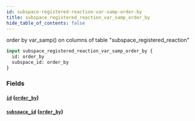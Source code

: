 ```yaml
---
id: subspace-registered-reaction-var-samp-order-by
title: subspace_registered_reaction_var_samp_order_by
hide_table_of_contents: false
---
```



order by var_samp() on columns of table "subspace_registered_reaction"

```graphql
input subspace_registered_reaction_var_samp_order_by {
  id: order_by
  subspace_id: order_by
}
```


### Fields

#### [`id`](#) ([`order_by`](../enums/order-by))




#### [`subspace_id`](#) ([`order_by`](../enums/order-by))







